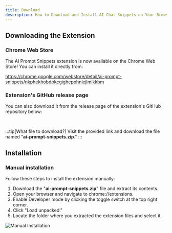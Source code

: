 ```yaml
---
title: Download
description: How to Download and Install AI Chat Snippets on Your Browser
---
```



## Downloading the Extension

### Chrome Web Store

The AI Prompt Snippets extension is now available on the Chrome Web Store! You can install it directly from:

https://chrome.google.com/webstore/detail/ai-prompt-snippets/nkphekhobdpkcgighepohnlejlmikkbm

### Extension's GitHub release page
You can also download it from the release page of the extension's GitHub repository below:

<ReleaseLink label="Download Link" />
<br />  

:::tip[What file to download?]
Visit the provided link and download the file named "**ai-prompt-snippets.zip**."
:::

## Installation

### Manual installation
Follow these steps to install the extension manually:

1. Download the "**ai-prompt-snippets.zip**" file and extract its contents.
2. Open your browser and navigate to chrome://extensions.
3. Enable Developer mode by clicking the toggle switch at the top right corner.
4. Click "Load unpacked."
5. Locate the folder where you extracted the extension files and select it.

<img src="/images/screenshots/manual-installation.gif" alt="Manual Installation"/>
